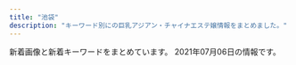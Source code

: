 ```yaml
---
title: "池袋"
description: "キーワード別にの巨乳アジアン・チャイナエステ嬢情報をまとめました。"
---
```


新着画像と新着キーワードをまとめています。
2021年07月06日の情報です。

<DmmAffiliateIns />
<KeywordTable
  shops={
    [
    {
        "station": "JR\u6c60\u888b\u99c5\u897f\u53e3(\u5317)",
        "name": "New RELAX TIME",
        "keywords": {
            "F": 27,
            "90": 8,
            "E": 70,
            "88": 62,
            "87": 20,
            "C": 33,
            "D": 50,
            "89": 58
        },
        "img_links": [
            "https://www.relax-es.net/w160-p400/img/uploadfile/imgpc01601602676.jpg",
            "https://www.relax-es.net/img/uploadfile/imgpc01601942165.jpg",
            "https://www.relax-es.net/img/bana01.jpg",
            "https://www.relax-es.net/img/uploadfile/imgpc01601602676.jpg",
            "https://www.relax-es.net/reborn/img/project-2.jpg",
            "https://www.relax-es.net/img/uploadfile/imgpc01608535783.jpg",
            "https://www.relax-es.net/img/companioncoment.png",
            "https://www.relax-es.net/img/uploadfile/imgpc01601602188.jpg",
            "https://www.relax-es.net/img/num3.png",
            "https://www.relax-es.net/w160-p400/img/uploadfile/imgpc01601601781.jpg",
            "https://www.relax-es.net/w200-p300/img/uploadfile/imgpc01601602970.jpg",
            "https://www.relax-es.net/img/num4.png",
            "https://www.relax-es.net/img/num2.png",
            "https://www.relax-es.net/img/uploadfile/img_1601600707.jpg",
            "https://www.relax-es.net/w160-p400/img/uploadfile/imgpc01601602326.jpg",
            "https://www.relax-es.net/w200-p300/img/uploadfile/imgpc01601942142.jpg",
            "https://www.relax-es.net/img/uploadfile/imgpc01601602326.jpg",
            "https://www.relax-es.net/img/kantan.jpg",
            "https://www.relax-es.net/img/uploadfile/imgpc01601602016.jpg",
            "https://www.relax-es.net/img/num1.png",
            "https://www.relax-es.net/img/uploadfile/imgpc01601942123.jpg",
            "https://www.relax-es.net/img/uploadfile/imgpc01601602443.jpg",
            "https://www.relax-es.net/reborn/img/project-5.jpg",
            "https://www.relax-es.net/w160-p400/img/uploadfile/imgpc01601602443.jpg",
            "https://www.relax-es.net/w160-p400/img/uploadfile/imgpc01601602970.jpg",
            "https://www.relax-es.net/w160-p400/img/uploadfile/imgpc01601601975.jpg",
            "https://www.relax-es.net/w160-p400/img/uploadfile/imgpc01601942105.jpg",
            "https://www.relax-es.net/img/bana05.jpg",
            "https://www.relax-es.net/img/uploadfile/imgpc01608535826.jpg",
            "https://www.relax-es.net/w160-p400/img/uploadfile/imgpc01608535915.jpg",
            "https://www.relax-es.net/img/icon/new.png",
            "https://www.relax-es.net/w200-p80/img/uploadfile/imgpc01601603008.jpg",
            "https://www.relax-es.net/w200-p300/img/uploadfile/imgpc01601603008.jpg",
            "https://www.relax-es.net/img/area.jpg",
            "https://www.relax-es.net/img/bana10.jpg",
            "https://www.relax-es.net/w160-p400/img/uploadfile/imgpc01601942123.jpg",
            "https://www.relax-es.net/img/uploadfile/imgpc01601602970.jpg",
            "https://www.relax-es.net/reborn/img/project-6.jpg",
            "https://www.relax-es.net/w200-p300/img/uploadfile/imgpc01601942092.jpg",
            "https://www.relax-es.net/w160-p400/img/uploadfile/imgpc01608535716.jpg",
            "https://www.relax-es.net/img/uploadfile/imgpc01601603008.jpg",
            "https://www.relax-es.net/img/uploadfile/imgpc01601601781.jpg",
            "https://www.relax-es.net/reborn/img/backBtn.png",
            "https://www.relax-es.net/reborn/img/difmain.png",
            "https://www.relax-es.net/img/uploadfile/imgpc01608535716.jpg",
            "https://www.relax-es.net/img/bana02.jpg",
            "https://www.relax-es.net/w160-p400/img/uploadfile/imgpc01601603008.jpg",
            "https://www.relax-es.net/w160-p400/img/uploadfile/imgpc01601602403.jpg",
            "https://www.relax-es.net/img/uploadfile/imgpc01601602403.jpg",
            "https://www.relax-es.net/w160-p400/img/uploadfile/imgpc01601942092.jpg",
            "https://www.relax-es.net/img/uploadfile/img_1601600792.jpg",
            "https://www.relax-es.net/img/uploadfile/imgpc01601942092.jpg",
            "https://www.relax-es.net/img/num5.png",
            "https://www.relax-es.net/img/uploadfile/imgpc01601601975.jpg",
            "https://www.relax-es.net/w160-p400/img/uploadfile/imgpc01601942165.jpg",
            "https://www.relax-es.net/img/bana04.jpg",
            "https://www.relax-es.net/img/syscard.png",
            "https://www.relax-es.net/w200-p300/img/uploadfile/imgpc01601602326.jpg",
            "https://www.relax-es.net/reborn/img/beaf.png",
            "https://www.relax-es.net/img/uploadfile/imgpc01601602269.jpg",
            "https://www.relax-es.net/img/uploadfile/imgpc01601602761.jpg",
            "https://www.relax-es.net/w160-p400/img/uploadfile/imgpc01608535826.jpg",
            "https://www.relax-es.net/img/uploadfile/imgpc01601602890.jpg",
            "https://www.relax-es.net/reborn/img/concpet.png",
            "https://www.relax-es.net/reborn/img/project-4.jpg",
            "https://www.relax-es.net/w200-p300/img/uploadfile/imgpc01601602016.jpg",
            "https://www.relax-es.net/w200-p300/img/uploadfile/imgpc01601942123.jpg",
            "https://www.relax-es.net/reborn/img/project-3.jpg",
            "https://www.relax-es.net/img/bana03.jpg",
            "https://www.relax-es.net/w300-p200/img/uploadfile/imgpc01601603008.jpg",
            "https://www.relax-es.net/w200-p300/img/uploadfile/imgpc01608535783.jpg",
            "https://www.relax-es.net/w160-p400/img/uploadfile/imgpc01601602761.jpg",
            "https://www.relax-es.net/w160-p400/img/uploadfile/imgpc01601602269.jpg",
            "https://www.relax-es.net/img/uploadfile/imgpc01601942142.jpg",
            "https://www.relax-es.net/w160-p400/img/uploadfile/imgpc01608535783.jpg",
            "https://www.relax-es.net/img/bana07.jpg",
            "https://www.relax-es.net/w160-p400/img/uploadfile/imgpc01601602188.jpg",
            "https://www.relax-es.net/img/uploadfile/imgpc01601942105.jpg",
            "https://www.relax-es.net/w160-p400/img/uploadfile/imgpc01601602890.jpg",
            "https://www.relax-es.net/img/uploadfile/imgpc01608535915.jpg",
            "https://www.relax-es.net/img/shop.jpg",
            "https://www.relax-es.net/img/uploadfile/1601603998.png",
            "https://www.relax-es.net/w160-p400/img/uploadfile/imgpc01601602016.jpg",
            "https://www.relax-es.net/reborn/img/difsub.png",
            "https://www.relax-es.net/reborn/img/project-1.jpg",
            "https://www.relax-es.net/w300-p200/img/uploadfile/imgpc01601602761.jpg",
            "https://www.relax-es.net/w160-p400/img/uploadfile/imgpc01601942142.jpg"
        ],
        "url": "https://www.relax-es.net/"
    },
    {
        "url": "http://ccgirl.work/",
        "keywords": {
            "85": 13,
            "84": 42,
            "D": 29,
            "C": 66,
            "86": 30
        },
        "station": "JR\u6c60\u888b\u99c5\u6771\u53e3",
        "img_links": [
            "http://www.ccgirl.work/staff/ai3.jpg",
            "http://ccgirl.work/staff/riri2.jpg",
            "http://ccgirl.work/staff/ai1.jpg",
            "http://ccgirl.work/staff/hana1.jpg",
            "http://ccgirl.work/staff/kayuri3.jpg",
            "http://www.ccgirl.work/staff/koko2.jpg",
            "http://ccgirl.work/img/bana03.jpg",
            "http://www.ccgirl.work/staff/aya1.jpg",
            "http://www.ccgirl.work/staff/riri1.jpg",
            "http://www.ccgirl.work/img/bana02.jpg",
            "http://ccgirl.work/staff/aya3.jpg",
            "http://ccgirl.work/staff/kayuri2.jpg",
            "http://www.ccgirl.work/staff/aya3.jpg",
            "http://ccgirl.work/staff/ai2.jpg",
            "http://www.ccgirl.work/staff/kayuri2.jpg",
            "http://ccgirl.work/staff/koko2.jpg",
            "http://www.ccgirl.work/img/icon/new.jpg",
            "http://www.ccgirl.work/staff/koko1.jpg",
            "http://www.ccgirl.work/staff/ai1.jpg",
            "http://ccgirl.work/staff/aya2.jpg",
            "http://ccgirl.work/staff/aya1.jpg",
            "http://www.ccgirl.work/staff/aya2.jpg",
            "http://ccgirl.work/img/s/s_qa.png",
            "http://www.ccgirl.work/staff/riri2.jpg",
            "http://www.ccgirl.work/staff/ai2.jpg",
            "http://www.ccgirl.work/img/contentsbottom.png",
            "http://www.ccgirl.work/staff/hana1.jpg",
            "http://ccgirl.work/img/icon/new.jpg",
            "http://ccgirl.work/staff/koko1.jpg",
            "http://ccgirl.work/img/bana02.jpg",
            "http://ccgirl.work/img/contentsbottom.png",
            "http://ccgirl.work/staff/kayuri1.jpg",
            "http://www.ccgirl.work/staff/kayuri1.jpg",
            "http://ccgirl.work/staff/riri1.jpg",
            "http://www.ccgirl.work/staff/kayuri3.jpg",
            "http://ccgirl.work/img/interior.jpg",
            "http://ccgirl.work/staff/ai3.jpg",
            "http://www.ccgirl.work/img/bana03.jpg"
        ],
        "name": "\u73ca\u745a\u6d77\u5cb8"
    },
    {
        "img_links": [
            "http://foryou-est.tokyo/images/zi_staff.png",
            "http://foryou-est.tokyo/images/sp01.jpg",
            "http://foryou-est.tokyo/images/flash1.jpg",
            "http://foryou-est.tokyo/images/yuri.jpg",
            "http://foryou-est.tokyo/images/mobile.png",
            "http://foryou-est.tokyo/images/yuki.jpg",
            "http://foryou-est.tokyo/images/sp03.jpg",
            "http://foryou-est.tokyo/images/up.png",
            "http://foryou-est.tokyo/images/kina.jpg",
            "http://foryou-est.tokyo/images/riri.jpg",
            "http://foryou-est.tokyo/images/down.png",
            "http://foryou-est.tokyo/images/xin.jpg",
            "http://foryou-est.tokyo/images/sp02.jpg",
            "http://foryou-est.tokyo/images/ai.jpg",
            "http://foryou-est.tokyo/images/emi.jpg"
        ],
        "keywords": {},
        "name": "For You",
        "url": "http://foryou-est.tokyo/",
        "station": "JR\u6c60\u888b\u99c5\u897f\u53e3"
    },
    {
        "station": "JR\u6c60\u888b\u99c5\u6771\u53e3",
        "url": "http://manian-ikebukuro.com/",
        "keywords": {},
        "name": "\u6d17\u4f53\u30de\u30cb\u30a2",
        "img_links": [
            "http://manian-ikebukuro.com/image/cast/cast_47_1_l.jpg",
            "http://manian-ikebukuro.com/image/cast/cast_74_1_s.jpg",
            "http://manian-ikebukuro.com/img/news3.png",
            "http://manian-ikebukuro.com/image/cast/cast_74_1_l.jpg",
            "http://manian-ikebukuro.com/image/cast/cast_80_2_l.jpg",
            "http://manian-ikebukuro.com/image/cast/cast_74_2_l.jpg",
            "http://manian-ikebukuro.com/img/bar_staff.png",
            "http://manian-ikebukuro.com/img/header0.jpg",
            "http://manian-ikebukuro.com/image/cast/cast_77_1_s.jpg",
            "http://manian-ikebukuro.com/image/cast/cast_75_1_l.jpg",
            "http://manian-ikebukuro.com/image/cast/cast_77_2_l.jpg",
            "http://manian-ikebukuro.com/image/cast/cast_80_1_l.jpg",
            "http://manian-ikebukuro.com/image/cast/cast_67_1_s.jpg",
            "http://manian-ikebukuro.com/image/cast/cast_73_2_l.jpg",
            "http://manian-ikebukuro.com/image/cast/cast_67_2_l.jpg",
            "http://manian-ikebukuro.com/image/cast/cast_47_1_s.jpg",
            "http://manian-ikebukuro.com/img/pickupGirl.png",
            "http://manian-ikebukuro.com/image/cast/cast_64_1_s.jpg",
            "http://manian-ikebukuro.com/img/QRcode.png",
            "http://manian-ikebukuro.com/image/cast/cast_70_1_l.jpg",
            "http://manian-ikebukuro.com/image/cast/cast_64_2_l.jpg",
            "http://manian-ikebukuro.com/image/cast/cast_75_2_l.jpg",
            "http://manian-ikebukuro.com/image/cast/10x10.jpg",
            "http://manian-ikebukuro.com/image/cast/cast_77_1_l.jpg",
            "http://manian-ikebukuro.com/image/cast/cast_73_1_l.jpg",
            "http://manian-ikebukuro.com/image/cast/cast_6_1_s.jpg",
            "http://manian-ikebukuro.com/image/cast/cast_75_1_s.jpg",
            "http://manian-ikebukuro.com/image/cast/cast_68_1_l.jpg",
            "http://manian-ikebukuro.com/image/cast/cast_6_2_l.jpg",
            "http://manian-ikebukuro.com/image/cast/cast_68_2_l.jpg",
            "http://manian-ikebukuro.com/img/line1.jpg",
            "http://manian-ikebukuro.com/image/cast/cast_71_2_l.jpg",
            "http://manian-ikebukuro.com/image/cast/cast_47_2_l.jpg",
            "http://manian-ikebukuro.com/sp/img/tel.png",
            "http://manian-ikebukuro.com/image/cast/cast_68_1_s.jpg",
            "http://manian-ikebukuro.com/img/bar_profile.png",
            "http://manian-ikebukuro.com/image/cast/cast_70_2_l.jpg",
            "http://manian-ikebukuro.com/img/news1.png",
            "http://manian-ikebukuro.com/image/cast/cast_63_1_s.jpg",
            "http://manian-ikebukuro.com/image/cast/cast_64_1_l.jpg",
            "http://manian-ikebukuro.com/img/spSite.jpg",
            "http://manian-ikebukuro.com/img/tel.png",
            "http://manian-ikebukuro.com/image/cast/cast_6_1_l.jpg",
            "http://manian-ikebukuro.com/image/cast/cast_73_1_s.jpg",
            "http://manian-ikebukuro.com/image/cast/cast_80_1_s.jpg",
            "http://manian-ikebukuro.com/image/cast/cast_69_1_s.jpg",
            "http://manian-ikebukuro.com/image/cast/cast_67_1_l.jpg",
            "http://manian-ikebukuro.com/image/cast/cast_71_1_s.jpg",
            "http://manian-ikebukuro.com/image/cast/cast_70_1_s.jpg",
            "http://manian-ikebukuro.com/image/cast/cast_63_1_l.jpg",
            "http://manian-ikebukuro.com/image/cast/cast_71_1_l.jpg"
        ]
    },
    {
        "station": "JR\u6c60\u888b\u99c5\u897f\u53e3(\u5317)",
        "url": "http://es-hana.work/",
        "keywords": {},
        "img_links": [
            "http://es-hana.work/staff/risa.jpg",
            "http://es-hana.work/img/haruka1.jpg",
            "http://es-hana.work/images/8.jpg",
            "http://es-hana.work/images/news.jpg",
            "http://es-hana.work/img/ai1.jpg",
            "http://es-hana.work/img/miki1.jpg",
            "http://es-hana.work/staff/haruka.jpg",
            "http://es-hana.work/staff/rina.jpg",
            "http://es-hana.work/images/head.jpg",
            "http://es-hana.work/images/ac2.jpg",
            "http://es-hana.work/img/nana1.jpg",
            "http://es-hana.work/images/1.jpg",
            "http://es-hana.work/images/5.jpg",
            "http://es-hana.work/images/interior_t.jpg",
            "http://es-hana.work/images/ac1.jpg",
            "http://es-hana.work/img/yui1.jpg",
            "http://es-hana.work/staff/miki.jpg",
            "http://es-hana.work/img/aya1.jpg",
            "http://es-hana.work/staff/ai.jpg",
            "http://es-hana.work/staff/yui.jpg",
            "http://es-hana.work/images/int.jpg",
            "http://es-hana.work/staff/yuna.jpg",
            "http://es-hana.work/images/sys1.jpg",
            "http://es-hana.work/images/6.jpg",
            "http://es-hana.work/images/sys2.jpg",
            "http://es-hana.work/images/tg.jpg",
            "http://es-hana.work/images/7.jpg",
            "http://es-hana.work/staff/nana.jpg",
            "http://es-hana.work/images/staff_t.jpg",
            "http://es-hana.work/img/rina1.jpg",
            "http://es-hana.work/staff/aya.jpg",
            "http://es-hana.work/images/line.jpg",
            "http://es-hana.work/images/3.jpg",
            "http://es-hana.work/images/2.jpg",
            "http://es-hana.work/images/10.jpg",
            "http://es-hana.work/img/risa1.jpg"
        ],
        "name": "\u82b1\u6c34\u6728"
    },
    {
        "keywords": {
            "86": 2,
            "89": 3,
            "95": 1,
            "87": 1,
            "85": 10,
            "C": 20,
            "88": 1,
            "E": 1,
            "93": 1,
            "82": 2,
            "G": 1,
            "D": 4
        },
        "station": "JR\u6c60\u888b\u99c5\u897f\u53e3(\u5317)",
        "name": "\u30b7\u30e3\u30fc\u30ed\u30c3\u30c8\u59eb",
        "url": "http://www.i-rlx.info/",
        "img_links": [
            "http://www.i-rlx.info/images/upload/thumb/eeb5d9caa554018e.jpg",
            "http://www.i-rlx.info/images/index_35_01.jpg",
            "http://www.i-rlx.info/images/upload/thumb/888936484d714117.jpg",
            "http://www.i-rlx.info/images/upload/de66c0c17276977c.jpg",
            "http://www.i-rlx.info/images/upload/888936484d714117.jpg",
            "http://www.i-rlx.info/images/index_18.jpg",
            "http://www.i-rlx.info/girl/017.jpg",
            "http://www.i-rlx.info/images/sub_18.jpg",
            "http://www.i-rlx.info/images/index_28.jpg",
            "http://www.i-rlx.info/images/upload/7d800b2f3fde617b.jpg",
            "http://www.i-rlx.info/i/girl/01.jpg",
            "http://www.i-rlx.info/images/upload/thumb/ac8e7ec3ac179feb.jpg",
            "http://www.i-rlx.info/images/upload/c3c01fea3cdcaa08.jpg",
            "http://www.i-rlx.info/images/index_20.jpg",
            "http://www.i-rlx.info/images/upload/thumb/22c78aefa047b678.jpg",
            "http://www.i-rlx.info/images/index_37.jpg",
            "http://www.i-rlx.info/images/index_08.jpg",
            "http://www.i-rlx.info/images/upload/8b3827a7b665921d.jpg",
            "http://www.i-rlx.info/images/upload/d9467bde93e01a59.jpg",
            "http://www.i-rlx.info/girl/05.jpg",
            "http://www.i-rlx.info/images/index_39.jpg",
            "http://www.i-rlx.info/images/upload/thumb/5f15caf7f272770f.jpg",
            "http://www.i-rlx.info/images/upload/thumb/7d800b2f3fde617b.jpg",
            "http://www.i-rlx.info/images/index_15.jpg",
            "http://www.i-rlx.info/images/upload/thumb/9e42414005a99f48.jpg",
            "http://www.i-rlx.info/images/upload/9e42414005a99f48.jpg",
            "http://www.i-rlx.info/i/girl/04.jpg",
            "http://www.i-rlx.info/images/index_19.jpg",
            "http://www.i-rlx.info/images/upload/thumb/d9467bde93e01a59.jpg",
            "http://www.i-rlx.info/images/upload/22c78aefa047b678.jpg",
            "http://www.i-rlx.info/images/upload/95e8548329763630.jpg",
            "http://www.i-rlx.info/images/index_31.jpg",
            "http://www.i-rlx.info/images/upload/thumb/3a57edcf235cfd8e.jpg",
            "http://www.i-rlx.info/images/upload/bb2bfea87a6127cc.jpg",
            "http://www.i-rlx.info/images/index_14.jpg",
            "http://www.i-rlx.info/images/index_21.jpg",
            "http://www.i-rlx.info/images/upload/eeb5d9caa554018e.jpg",
            "http://www.i-rlx.info/images/index_36.jpg",
            "http://www.i-rlx.info/girl/06.jpg",
            "http://www.i-rlx.info/i/room/r01.jpg",
            "http://www.i-rlx.info/images/index_03.jpg",
            "http://www.i-rlx.info/images/upload/dc8f1b616e622b2a.jpg",
            "http://www.i-rlx.info/images/index_01.jpg",
            "http://www.i-rlx.info/images/upload/thumb/bb2bfea87a6127cc.jpg",
            "http://www.i-rlx.info/images/index_22.jpg",
            "http://www.i-rlx.info/images/index_33.jpg",
            "http://www.i-rlx.info/images/index_34.jpg",
            "http://www.i-rlx.info/images/rec.jpg",
            "http://www.i-rlx.info/images/index_02.jpg",
            "http://www.i-rlx.info/i/room/r02.jpg",
            "http://www.i-rlx.info/images/upload/3a57edcf235cfd8e.jpg",
            "http://www.i-rlx.info/images/upload/thumb/dc8f1b616e622b2a.jpg",
            "http://www.i-rlx.info/images/upload/5f15caf7f272770f.jpg",
            "http://www.i-rlx.info/images/index_06.jpg",
            "http://www.i-rlx.info/images/index_27.jpg",
            "http://www.i-rlx.info/images/index_09.jpg",
            "http://www.i-rlx.info/girl/018.jpg",
            "http://www.i-rlx.info/images/index_11.jpg",
            "http://www.i-rlx.info/images/index_29.jpg",
            "http://www.i-rlx.info/images/upload/4d0e657eefdddf42.jpg",
            "http://www.i-rlx.info/i/girl/02.jpg",
            "http://www.i-rlx.info/images/upload/bb8a47bc98c64e87.jpg",
            "http://www.i-rlx.info/images/index_23.jpg",
            "http://www.i-rlx.info/images/index_07.jpg",
            "http://www.i-rlx.info/images/index_24.jpg",
            "http://www.i-rlx.info/images/upload/19b76df66faf0b12.jpg",
            "http://www.i-rlx.info/images/upload/bc0752fe4e53b8c6.jpg",
            "http://www.i-rlx.info/images/info_16.jpg",
            "http://www.i-rlx.info/images/index_12.jpg",
            "http://www.i-rlx.info/images/index_04.jpg",
            "http://www.i-rlx.info/images/index_17.jpg",
            "http://www.i-rlx.info/i/girl/05.jpg",
            "http://www.i-rlx.info/images/upload/thumb/b0bbe23232bed8aa.jpg",
            "http://www.i-rlx.info/images/sub_21.jpg",
            "http://www.i-rlx.info/images/index_10.jpg",
            "http://www.i-rlx.info/images/upload/thumb/de66c0c17276977c.jpg",
            "http://www.i-rlx.info/images/upload/thumb/8b3827a7b665921d.jpg",
            "http://www.i-rlx.info/images/upload/thumb/bb8a47bc98c64e87.jpg",
            "http://www.i-rlx.info/images/03.jpg",
            "http://www.i-rlx.info/images/index_30.jpg",
            "http://www.i-rlx.info/girl/08.jpg",
            "http://www.i-rlx.info/girl/02.jpg",
            "http://www.i-rlx.info/images/upload/thumb/c3c01fea3cdcaa08.jpg",
            "http://www.i-rlx.info/images/upload/thumb/4d0e657eefdddf42.jpg",
            "http://www.i-rlx.info/girl/04.jpg",
            "http://www.i-rlx.info/i/room/r03.jpg",
            "http://www.i-rlx.info/images/upload/ac8e7ec3ac179feb.jpg",
            "http://www.i-rlx.info/i/girl/03.jpg",
            "http://www.i-rlx.info/images/index_13.jpg",
            "http://www.i-rlx.info/images/upload/thumb/bc0752fe4e53b8c6.jpg",
            "http://www.i-rlx.info/images/index_26.jpg",
            "http://www.i-rlx.info/girl/01.jpg",
            "http://www.i-rlx.info/images/upload/thumb/19b76df66faf0b12.jpg",
            "http://www.i-rlx.info/images/upload/b0bbe23232bed8aa.jpg",
            "http://www.i-rlx.info/images/info.jpg",
            "http://www.i-rlx.info/images/upload/thumb/95e8548329763630.jpg",
            "http://www.i-rlx.info/images/upload/thumb/2e67f8f88df2761d.jpg",
            "http://www.i-rlx.info/images/rec_16.jpg",
            "http://www.i-rlx.info/images/staff_16.jpg",
            "http://www.i-rlx.info/i/room/r04.jpg",
            "http://www.i-rlx.info/images/upload/2e67f8f88df2761d.jpg"
        ]
    },
    {
        "keywords": {
            "88": 1,
            "95": 1,
            "90": 1,
            "E": 1,
            "H": 2
        },
        "img_links": [
            "http://hanamizuki.jpn.cm/images/s_link.png",
            "http://hanamizuki.jpn.cm/images/nbj2.jpg",
            "http://hanamizuki.jpn.cm/images/room2.jpg",
            "http://hanamizuki.jpn.cm/images/room4.jpg",
            "http://hanamizuki.jpn.cm/images/mobile.png",
            "http://hanamizuki.jpn.cm/images/s_news.png",
            "http://hanamizuki.jpn.cm/photos/sites/43/2017/11/2017110204161468.jpg",
            "http://hanamizuki.jpn.cm/images/top.png",
            "http://hanamizuki.jpn.cm/images/s_staff.png",
            "http://hanamizuki.jpn.cm/images/room1.jpg",
            "http://hanamizuki.jpn.cm/photos/sites/43/2017/11/2017110204162215.jpg",
            "http://hanamizuki.jpn.cm/photos/sites/43/2019/12/2019122511054726.jpg",
            "http://hanamizuki.jpn.cm/images/room3.jpg",
            "http://hanamizuki.jpn.cm/photos/sites/43/2019/12/2019122511054178.jpg",
            "http://hanamizuki.jpn.cm/photos/sites/43/2021/02/2021020211590282.jpg"
        ],
        "url": "http://hanamizuki.jpn.cm/",
        "station": "JR\u6c60\u888b\u99c5\u6771\u53e3",
        "name": "\u6c34\u6728\u82b1"
    },
    {
        "keywords": {
            "83": 135,
            "C": 246,
            "85": 97,
            "82": 59,
            "84": 194,
            "D": 150
        },
        "name": "\u30cf\u30cb\u30fc\u30d3\u30fc",
        "img_links": [
            "https://honeybee2.com/images/img_gallery_05.png",
            "https://honeybee2.com/images/icon_new.png",
            "https://honeybee2.com/images_staff/175/050113092189.jpg",
            "https://honeybee2.com/images_staff/150/091116274617.jpg",
            "https://honeybee2.com/images/icon_ranking_01.png",
            "https://honeybee2.com/images_staff/117/050114225897.jpg",
            "https://honeybee2.com/images_staff/150/050113284720.jpg",
            "https://honeybee2.com/images_staff/154/040422313298.jpg",
            "https://honeybee2.com/images_staff/99/110211050217.jpg",
            "https://honeybee2.com/images/img_gallery_03.png",
            "https://honeybee2.com/images/bnr_side_concept.png",
            "https://honeybee2.com/images/bnr_160_45.jpg",
            "https://honeybee2.com/images/bnr_200_40.jpg",
            "https://honeybee2.com/images/btn_next.png",
            "https://honeybee2.com/images_staff/136/050114025434.jpg",
            "https://honeybee2.com/images/vis_profileframe.png",
            "https://honeybee2.com/images_staff/142/050113450875.jpg",
            "https://honeybee2.com/images_staff/134/041314164177.jpg",
            "https://honeybee2.com/images_staff/117/082321050834.jpg",
            "https://honeybee2.com/images/btn_back.png",
            "https://honeybee2.com/images_staff/168/111319171076.jpg",
            "https://honeybee2.com/images/img_gallery_01.png",
            "https://honeybee2.com/images/pagetop_off.png",
            "https://honeybee2.com/images_staff/154/040422342043.jpg",
            "https://honeybee2.com/images_staff/99/050115040623.jpg",
            "https://honeybee2.com/images/no_image.jpg",
            "https://honeybee2.com/images_staff/108/050115134296.jpg",
            "https://honeybee2.com/images/img_info_03.png",
            "https://honeybee2.com/images/img_info.png",
            "https://honeybee2.com/images/img_info_02.png",
            "https://honeybee2.com/images/img_gallery_02.png",
            "https://honeybee2.com/images/img_gallery_06.png",
            "https://honeybee2.com/images/bnr_468_60.jpg",
            "https://honeybee2.com/images/img_info_01.png",
            "https://honeybee2.com/images_staff/142/060611265633.jpg",
            "https://honeybee2.com/images/icon_ranking_03.png",
            "https://honeybee2.com/images/icon_ranking_05.png",
            "https://honeybee2.com/images_staff/60/050115251333.jpg",
            "https://honeybee2.com/images_staff/168/050113400416.jpg",
            "https://honeybee2.com/images_staff/136/041523165620.jpg",
            "https://honeybee2.com/images/bnr_88_31.jpg",
            "https://honeybee2.com/images_staff/60/032207120681.jpg",
            "https://honeybee2.com/images_staff/111/070714141435.jpg",
            "https://honeybee2.com/images/bnr_side_card.png",
            "https://honeybee2.com/images_staff/111/050114432551.jpg",
            "https://honeybee2.com/images/icon_ranking_04.png",
            "https://honeybee2.com/images/img_gallery_04.png",
            "https://honeybee2.com/images/vis_castframe_01.png"
        ],
        "url": "https://honeybee2.com/",
        "station": "JR\u6c60\u888b\u99c5\u897f\u53e3(\u5317)"
    },
    {
        "keywords": {},
        "name": "\u30b9\u30de\u30a4\u30eb",
        "station": "JR\u6c60\u888b\u99c5\u6771\u53e3",
        "url": "http://iris.iest.info/",
        "img_links": []
    },
    {
        "url": "http://mangetsudou.tyo.cm/",
        "name": "\u6e80\u6708\u5802",
        "img_links": [],
        "station": "JR\u6c60\u888b\u99c5\u897f\u53e3",
        "keywords": {}
    },
    {
        "keywords": {
            "85": 17,
            "D": 20,
            "C": 49,
            "88": 5,
            "87": 7,
            "86": 5,
            "83": 1,
            "89": 1
        },
        "name": "AromaAngels\uff5e\u6c60\u888b\u30a2\u30ed\u30de\u30a8\u30f3\u30b8\u30a7\u30eb\u30ba\uff5e",
        "station": "JR\u6c60\u888b\u99c5\u897f\u53e3",
        "url": "https://www.aroma-angels.net/",
        "img_links": [
            "https://www.aroma-angels.net/images/ml_11_1_1272.jpg",
            "https://www.aroma-angels.net/images/mt_10_1_1092.jpg",
            "https://www.aroma-angels.net/images/mt_10_1_506.jpg",
            "https://www.aroma-angels.net/images/up_5_14_0.jpg",
            "https://www.aroma-angels.net/images/up_5_7_0.jpg",
            "https://www.aroma-angels.net/images/link/link_19.jpg",
            "https://www.aroma-angels.net/images/ml_11_1_882.jpg",
            "https://www.aroma-angels.net/images/ml_11_1_2202.jpg",
            "https://www.aroma-angels.net/images/mc_1_1_505.jpg",
            "https://www.aroma-angels.net/images/ml_11_1_505.jpg",
            "https://www.aroma-angels.net/images/up_5_8_0.jpg",
            "https://www.aroma-angels.net/images/mc_1_1_268.jpg",
            "http://www.aroma-angels.net/images/mt_10_1_505.jpg",
            "https://www.aroma-angels.net/images/ml_11_1_508.jpg",
            "http://www.aroma-angels.net/images/link/link_34.jpg",
            "http://www.aroma-angels.net/images/up_5_26_0.jpg",
            "http://www.aroma-angels.net/images/up_5_7_0.jpg",
            "https://www.aroma-angels.net/images/mt_10_1_508.jpg",
            "https://www.aroma-angels.net/images/mc_1_1_882.jpg",
            "https://www.aroma-angels.net/images/mc_1_2_144.jpg",
            "https://www.aroma-angels.net/images/ml_11_1_960.jpg",
            "https://www.aroma-angels.net/images/mc_1_1_507.jpg",
            "https://www.aroma-angels.net/images/ml_11_1_239.jpg",
            "https://www.aroma-angels.net/images/mc_1_2_239.jpg",
            "https://www.aroma-angels.net/images/mc_1_1_445.jpg",
            "http://www.aroma-angels.net/images/mt_10_1_508.jpg",
            "https://www.aroma-angels.net/images/mc_1_2_268.jpg",
            "https://www.aroma-angels.net/asset/img/spacer900x360.png",
            "https://www.aroma-angels.net/images/up_5_17_0.jpg",
            "https://www.aroma-angels.net/images/mc_1_1_1272.jpg",
            "https://www.aroma-angels.net/images/up_5_5_0.jpg",
            "https://www.aroma-angels.net/images/mc_1_1_506.jpg",
            "https://www.aroma-angels.net/images/mc_1_1_241.jpg",
            "https://menlog.net/link/menlog20040.jpg",
            "https://www.aroma-angels.net/images/ml_11_1_507.jpg",
            "http://www.aroma-angels.net/images/link/link_37.png",
            "https://www.aroma-angels.net/images/ml_11_1_268.jpg",
            "http://www.aroma-angels.net/images/up_5_10_0.jpg",
            "http://www.aroma-angels.net/images/mt_10_1_144.jpg",
            "https://www.aroma-angels.net/images/ml_11_1_1411.jpg",
            "https://www.aroma-angels.net/images/mt_10_1_446.jpg",
            "http://www.aroma-angels.net/images/link/link_31.jpg",
            "https://www.aroma-angels.net/images/ml_11_1_445.jpg",
            "http://www.aroma-angels.net/images/up_5_9_0.jpg",
            "https://www.aroma-angels.net/images/up_5_23_0.jpg",
            "http://www.aroma-angels.net/images/up_5_25_0.jpg",
            "https://www.aroma-angels.net/asset/img/top2.jpg",
            "http://www.aroma-angels.net/images/up_5_27_0.jpg",
            "https://www.aroma-angels.net/asset/img/spacer_gallery.png",
            "https://www.aroma-angels.net/asset/img/spacer300x450.png",
            "http://www.aroma-angels.net/images/mt_10_1_446.jpg",
            "https://www.aroma-angels.net/images/ml_11_1_1338.jpg",
            "https://www.aroma-angels.net/images/mc_1_1_446.jpg",
            "https://www.aroma-angels.net/images/mc_1_2_445.jpg",
            "https://www.aroma-angels.net/images/up_5_9_0.jpg",
            "https://www.aroma-angels.net/asset/img/top.jpg",
            "https://www.aroma-angels.net/images/mt_10_1_105.jpg",
            "https://www.aroma-angels.net/images/up_5_13_0.jpg",
            "https://www.aroma-angels.net/images/mc_1_1_105.jpg",
            "https://www.aroma-angels.net/images/up_5_26_0.jpg",
            "http://www.aroma-angels.net/asset/img/top2.jpg",
            "https://www.aroma-angels.net/images/ml_11_1_314.jpg",
            "https://www.aroma-angels.net/images/mc_1_1_240.jpg",
            "http://www.aroma-angels.net/images/up_5_23_0.jpg",
            "http://www.aroma-angels.net/images/up_5_8_0.jpg",
            "https://www.aroma-angels.net/images/up_5_25_0.jpg",
            "https://www.aroma-angels.net/images/mc_1_1_1698.jpeg",
            "http://www.aroma-angels.net/images/up_5_5_0.jpg",
            "https://www.aroma-angels.net/images/link/link_37.png",
            "http://www.aroma-angels.net/images/link/link_27.jpg",
            "http://www.aroma-angels.net/images/mt_10_1_105.jpg",
            "https://www.aroma-angels.net/images/up_5_15_0.jpg",
            "https://www.aroma-angels.net/images/up_5_27_0.jpg",
            "https://www.aroma-angels.net/images/ml_11_1_1285.jpg",
            "https://estama.jp/assets_new/default/pc/img/page/link/estama_200_40.png",
            "https://www.aroma-angels.net/images/ml_11_1_1698.jpeg",
            "https://www.aroma-angels.net/images/up_5_12_0.jpg",
            "https://www.aroma-angels.net/images/up_5_10_0.jpg",
            "https://www.aroma-angels.net/images/up_5_19_0.jpg",
            "https://www.aroma-angels.net/images/ml_11_1_425.jpg",
            "https://www.aroma-angels.net/images/mc_1_1_239.jpg",
            "https://www.aroma-angels.net/images/ml_11_1_105.jpg",
            "http://www.aroma-angels.net/images/mt_10_1_506.jpg",
            "https://www.aroma-angels.net/images/ml_11_1_208.jpg",
            "https://www.aroma-angels.net/images/ml_11_1_506.jpg",
            "https://www.aroma-angels.net/images/up_5_6_0.jpg",
            "http://www.aroma-angels.net/images/up_5_6_0.jpg",
            "http://www.aroma-angels.net/asset/img/spacer300x450.png",
            "https://www.aroma-angels.net/images/ml_11_1_446.jpg",
            "http://www.aroma-angels.net/asset/img/spacer900x360.png",
            "https://www.aroma-angels.net/images/mt_10_1_505.jpg",
            "https://www.aroma-angels.net/images/mc_1_1_144.jpg",
            "https://www.aroma-angels.net/images/link/link_15.jpg",
            "http://www.aroma-angels.net/images/link/link_15.jpg",
            "https://www.aroma-angels.net/images/ml_11_1_241.jpg",
            "http://www.aroma-angels.net/images/up_5_22_0.jpg",
            "https://www.aroma-angels.net/images/link/link_34.jpg",
            "https://www.aroma-angels.net/images/up_5_11_0.jpeg",
            "https://www.aroma-angels.net/images/ml_11_1_240.jpg",
            "https://www.aroma-angels.net/images/mc_1_2_1092.jpg",
            "http://www.aroma-angels.net/images/up_5_17_0.jpg",
            "https://www.aroma-angels.net/images/ml_11_1_1064.jpg",
            "https://www.aroma-angels.net/images/up_5_22_0.jpg",
            "https://www.aroma-angels.net/images/mc_1_1_1092.jpg",
            "https://www.aroma-angels.net/images/up_5_18_0.jpg",
            "https://www.aroma-angels.net/images/link/link_31.jpg",
            "https://www.aroma-angels.net/images/mt_10_1_144.jpg",
            "https://www.aroma-angels.net/images/ml_11_1_1092.jpg",
            "https://www.aroma-angels.net/images/mc_1_2_105.jpg",
            "https://www.aroma-angels.net/images/ml_11_1_144.jpg",
            "https://www.aroma-angels.net/images/mc_1_1_508.jpg",
            "http://www.aroma-angels.net/images/mt_10_1_1092.jpg",
            "http://www.aroma-angels.net/asset/img/top.jpg",
            "https://www.aroma-angels.net/images/link/link_27.jpg"
        ]
    },
    {
        "station": "JR\u6c60\u888b\u99c5\u6771\u53e3",
        "keywords": {},
        "name": "Primore \uff5e\u30d7\u30ea\u30e2\u30a2\uff5e",
        "url": "http://primore.jpest.net/",
        "img_links": [
            "http://primore.jpest.net/uploads//sites/9/2021/04/3.jpg",
            "http://primore.jpest.net/uploads//sites/9/2020/06/s1.jpg",
            "http://primore.jpest.net/uploads//sites/9/2020/06/r3.jpg",
            "http://primore.jpest.net/uploads//sites/9/2020/06/top1-3.png",
            "http://primore.jpest.net/uploads//sites/9/2020/06/s3.jpg",
            "http://primore.jpest.net/uploads//sites/9/2020/06/4.jpg",
            "http://primore.jpest.net/uploads//sites/9/2020/06/top-2.png",
            "http://primore.jpest.net/uploads//sites/9/2021/04/1.jpg",
            "http://primore.jpest.net/uploads//sites/9/2020/06/r1.jpg",
            "http://primore.jpest.net/uploads//sites/9/2020/06/s4.jpg",
            "http://primore.jpest.net/uploads//sites/9/2020/06/01.jpg",
            "http://primore.jpest.net/uploads//sites/9/2020/06/s2.jpg",
            "http://primore.jpest.net/uploads//sites/9/2020/06/r2.jpg",
            "http://primore.jpest.net/uploads//sites/9/2021/04/2.jpg",
            "http://primore.jpest.net/uploads//sites/9/2020/06/aroma2.jpg",
            "http://primore.jpest.net/uploads//sites/9/2020/06/r5.jpg",
            "http://primore.jpest.net/uploads//sites/9/2020/06/r4.jpg",
            "http://primore.jpest.net/uploads//sites/9/2020/06/aroma1.jpg",
            "http://primore.jpest.net/uploads//sites/9/2020/06/02.jpg"
        ]
    },
    {
        "name": "\u30a2\u30ef\u56fd\u515a",
        "keywords": {
            "C": 25,
            "D": 2,
            "E": 1,
            "F": 1,
            "83": 4,
            "88": 3,
            "84": 4,
            "85": 2,
            "86": 2,
            "87": 2
        },
        "img_links": [
            "http://awakoku.net/girls/kana1.jpg",
            "http://awakoku.net/girls/minami1.jpg",
            "http://awakoku.net/girls/yumi.jpg",
            "http://awakoku.net/girls/yuri2.jpg",
            "http://awakoku.net/girls/mina2.jpg",
            "http://awakoku.net/girls/ami1.jpg",
            "http://awakoku.net/topics/img/7-1.jpg",
            "http://awakoku.net/girls/yuri1.jpg",
            "http://awakoku.net/girls/kana2.jpg",
            "http://awakoku.net/girls/nagisa1.jpg",
            "http://awakoku.net/girls/nana11.jpg",
            "http://awakoku.net/girls/yuna1.jpg",
            "http://awakoku.net/girls/miyuki1.jpg",
            "http://awakoku.net/topics/img/9-1.jpg",
            "http://awakoku.net/girls/runa1.jpg",
            "http://awakoku.net/girls/hana1.jpg",
            "http://awakoku.net/image/pickup.jpg",
            "http://awakoku.net/girls/aya1.jpg",
            "http://awakoku.net/topics/img/8-1.jpg",
            "http://awakoku.net/girls/misaki1.jpg",
            "http://awakoku.net/girls/yuna2.jpg",
            "http://awakoku.net/image/header.jpg",
            "http://awakoku.net/girls/miyuki2.jpg",
            "http://awakoku.net/girls/nagisa2.jpg",
            "http://awakoku.net/girls/noimage.jpg",
            "http://awakoku.net/girls/mina1.jpg",
            "http://awakoku.net/girls/hana2.jpg",
            "http://awakoku.net/girls/misaki2.jpg",
            "http://awakoku.net/girls/saki1.jpg",
            "http://awakoku.net/image/ranking.jpg",
            "http://awakoku.net/girls/nana22.jpg"
        ],
        "url": "http://awakoku.net/",
        "station": "JR\u6c60\u888b\u99c5\u897f\u53e3"
    },
    {
        "img_links": [
            "http://tsukinokoi.com/images/bar_gallery.png",
            "http://tsukinokoi.com/img/staff/153079932824200700.jpg",
            "http://tsukinokoi.com/img/staff/148256052554824000.jpg",
            "http://tsukinokoi.com/img/staff/142919725579809100.png",
            "http://tsukinokoi.com/images/event/2020/m07.png",
            "http://tsukinokoi.com/images/bar_staff.png",
            "http://tsukinokoi.com/images/pickupGirl2014.png",
            "http://tsukinokoi.com/img/staff/155611310658540500.jpg",
            "http://tsukinokoi.com/img/staff/144652745411466600.jpg",
            "http://tsukinokoi.com/img/staff/148586605226742500.jpg",
            "http://tsukinokoi.com/images/news1.png",
            "http://tsukinokoi.com/img/staff/151584629124140300.jpg",
            "http://tsukinokoi.com/img/staff/148586605222864500.jpg",
            "http://tsukinokoi.com/img/staff/155204782386136400.jpg",
            "http://tsukinokoi.com/images/news3.png",
            "http://tsukinokoi.com/img/staff/160622584020640000.jpg",
            "http://tsukinokoi.com/img/staff/148073918839938900.jpg",
            "http://tsukinokoi.com/img/staff/152008703796356600.jpg",
            "http://tsukinokoi.com/images/QRcode.png",
            "http://tsukinokoi.com/img/staff/155818741107218300.jpg",
            "http://tsukinokoi.com/images/bar_top.png",
            "http://tsukinokoi.com/img/staff/154673852166026500.jpg"
        ],
        "name": "\u6708\u306e\u604b",
        "station": "JR\u6c60\u888b\u99c5\u897f\u53e3",
        "keywords": {
            "\u30bb\u30af\u30b7\u30fc": 1
        },
        "url": "http://tsukinokoi.com/"
    },
    {
        "keywords": {
            "C": 8
        },
        "name": "MONA\u30fbLIZA \u30e2\u30ca\u30fb\u30ea\u30b6",
        "img_links": [
            "http://monaliza.xyz/images/index_c2.jpg",
            "http://monaliza.xyz/images/r02.jpg",
            "http://monaliza.xyz/images/index_c1.jpg",
            "http://monaliza.xyz/images/mobile.jpg",
            "http://monaliza.xyz/images/top.jpg",
            "http://monaliza.xyz/images/r04.jpg",
            "http://monaliza.xyz/images/r03.jpg",
            "http://monaliza.xyz/images/yuki.jpg",
            "http://monaliza.xyz/images/gallery_image01b.jpg",
            "http://monaliza.xyz/images/g7.jpg",
            "http://monaliza.xyz/images/r01.jpg",
            "http://monaliza.xyz/images/g6.jpg",
            "http://monaliza.xyz/images/aoyi.jpg",
            "http://monaliza.xyz/images/g4.jpg",
            "http://monaliza.xyz/images/index_c3.jpg"
        ],
        "url": "http://monaliza.xyz/",
        "station": "JR\u6c60\u888b\u99c5\u897f\u53e3"
    },
    {
        "name": "\u30a2\u30ed\u30de\u30ed\u30de\u30f3\u30b9",
        "url": "http://salon-arm.com/",
        "keywords": {
            "C": 21
        },
        "station": "JR\u6c60\u888b\u99c5\u897f\u53e3",
        "img_links": [
            "http://salon-arm.com/staff/mai/01.jpg",
            "http://salon-arm.com/staff/yuuka/01.jpg",
            "http://salon-arm.com/staff/yuuka/01mb.jpg",
            "http://salon-arm.com/img/ttl_staff.png",
            "http://salon-arm.com/img/ttl_tnew.png",
            "http://salon-arm.com/staff/emi/01mb.jpg",
            "http://salon-arm.com/staff/kaori/01mb.jpg",
            "http://salon-arm.com/img/ttl_concept.png",
            "http://salon-arm.com/img/ttl_line.png",
            "http://salon-arm.com/i/files/homeimg.jpg",
            "http://salon-arm.com/img/att.jpg",
            "http://salon-arm.com/staff/saya/01mb.jpg",
            "http://salon-arm.com/staff/ai/01.jpg",
            "http://salon-arm.com/staff/reina/01.jpg",
            "http://salon-arm.com/staff/kaori/01.jpg",
            "http://salon-arm.com/staff/rika/01mb.jpg",
            "http://salon-arm.com/staff/mai/01mb.jpg",
            "http://salon-arm.com/staff/ringo/01.jpg",
            "http://salon-arm.com/staff/ai/01mb.jpg",
            "http://salon-arm.com/staff/ichigo/01.jpg",
            "http://salon-arm.com/staff/ringo/01mb.jpg",
            "http://salon-arm.com/pic/top.png",
            "http://salon-arm.com/staff/reina/01mb.jpg",
            "http://salon-arm.com/staff/midori/01.jpg",
            "http://salon-arm.com/pic/head.png",
            "http://salon-arm.com/staff/ichigo/01mb.jpg",
            "http://salon-arm.com/staff/nana/01.jpg",
            "http://salon-arm.com/img/ttl_mobile.png",
            "http://salon-arm.com/staff/rika/01.jpg",
            "http://salon-arm.com/staff/emi/01.jpg",
            "http://salon-arm.com/staff/nana/01mb.jpg",
            "http://salon-arm.com/staff/midori/01mb.jpg",
            "http://salon-arm.com/staff/saya/01.jpg"
        ]
    },
    {
        "keywords": {
            "C": 14,
            "85": 7,
            "86": 7,
            "D": 21,
            "83": 21
        },
        "station": "JR\u6c60\u888b\u99c5\u897f\u53e3",
        "url": "http://koi.este.work/",
        "img_links": [
            "http://koi.este.work/b_news.png",
            "http://koi.este.work/tennai.png",
            "http://koi.este.work/2/uploadimg/1577672563.jpg",
            "http://koi.este.work/tennai3.jpg",
            "http://koi.este.work/top.jpg",
            "http://koi.este.work/b_girl.png",
            "http://koi.este.work/t3.jpg",
            "http://momipara.jp/img/link/momi88.jpg",
            "http://koi.este.work/2/uploadimg/1601879728.jpg",
            "http://koi.este.work/2/uploadimg/1579481243.jpg",
            "http://koi.este.work/up_5_3_0.jpg",
            "http://koi.este.work/2/uploadimg/1565558725.jpg",
            "http://koi.este.work/tennai4.jpg",
            "http://koi.este.work/t1.jpg",
            "http://koi.este.work/mens-esthe.png",
            "http://koi.este.work/tennai2.jpg"
        ],
        "name": "\u604b"
    },
    {
        "url": "http://es-manzokudou.com/",
        "name": "\u6e80\u8db3\u5802",
        "station": "JR\u6c60\u888b\u99c5\u6771\u53e3",
        "img_links": [
            "http://es-manzokudou.com/uploads/59a8a61377564fb64b48427e84e4243f.jpg",
            "http://es-manzokudou.com/images/info_05.png",
            "http://es-manzokudou.com/uploads/356177edff3d3b7efc4a77022debc8aa.jpg",
            "http://es-manzokudou.com/images/index_09.jpg",
            "http://es-manzokudou.com/images/interior_09.jpg",
            "http://es-manzokudou.com/uploads/275d5f397baa63db8424c86d5d6237cf.jpg",
            "http://es-manzokudou.com/images/index_03.jpg",
            "http://es-manzokudou.com/images/girls_09.jpg",
            "http://es-manzokudou.com/uploads/8ec0af3b4889c07ab76ccbed51b2b813.jpg",
            "http://es-manzokudou.com/images/index_14.jpg",
            "http://es-manzokudou.com/images/index_29.jpg",
            "http://es-manzokudou.com/images/index_16.jpg",
            "http://es-manzokudou.com/uploads/0d826c16062de1388c242e2f77eb7cd6.jpg",
            "http://es-manzokudou.com/uploads/0b1795e88117182a477ab05f88143541.jpg",
            "http://es-manzokudou.com/uploads/c7f77c3ead6ef13dab668a39ed78609c.jpg",
            "http://es-manzokudou.com/images/index_31.jpg",
            "http://es-manzokudou.com/uploads/4638ddb6f986a671b148647ba616100a.jpg",
            "http://es-manzokudou.com/uploads/9f77b9b12f9cf11fcb013974ba368064.jpg",
            "http://es-manzokudou.com/images/info_01.png",
            "http://es-manzokudou.com/images/index_27.jpg",
            "http://es-manzokudou.com/images/index_21.jpg",
            "http://es-manzokudou.com/images/interior_10.jpg",
            "http://es-manzokudou.com/images/link_09.jpg",
            "http://es-manzokudou.com/images/girls_11.jpg",
            "http://es-manzokudou.com/images/info_04.png",
            "http://es-manzokudou.com/images/index_07.jpg",
            "http://es-manzokudou.com/uploads/efbc511fca65f9baeae51ee52426cc0e.jpg",
            "http://es-manzokudou.com/images/index_15.jpg",
            "http://es-manzokudou.com/uploads/7284e4ffc051cbb8c074a8c30390ce68.jpg",
            "http://es-manzokudou.com/uploads/e29aa67ee54566513e4e34114bfdc7b9.jpg",
            "http://es-manzokudou.com/uploads/f66d763bd48ac5f51969e4311ac7af5c.jpg",
            "http://es-manzokudou.com/uploads/b7f36d45469210b381ecb79a0e05a347.jpg",
            "http://es-manzokudou.com/uploads/c92c85411d427aeda4e82379f413bfc5.jpg",
            "http://es-manzokudou.com/uploads/13ab049cc45dea80b43d33b6b7108f00.jpg",
            "http://es-manzokudou.com/images/index_08.jpg",
            "http://es-manzokudou.com/uploads/1e5aff376576a255098bc7597386a028.jpg",
            "http://es-manzokudou.com/images/index_02.jpg",
            "http://es-manzokudou.com/images/info_02.png",
            "http://es-manzokudou.com/images/index_23.jpg",
            "http://es-manzokudou.com/uploads/33e3f16ac4ad0cce4991bcbf73f4ed57.jpg",
            "http://es-manzokudou.com/images/info_09.png",
            "http://es-manzokudou.com/uploads/8a1fb58d0b110680c2356994ca8efb25.jpg",
            "http://es-manzokudou.com/uploads/ce9c20b274548d8d7fc88ffba3feb6b8.jpg",
            "http://es-manzokudou.com/images/index_06.jpg",
            "http://es-manzokudou.com/uploads/6eeb47bf176bb33d310cc4b85e6877cd.jpg",
            "http://es-manzokudou.com/images/index_13.jpg",
            "http://es-manzokudou.com/images/index_04.jpg",
            "http://es-manzokudou.com/images/index_17.jpg",
            "http://es-manzokudou.com/uploads/88aa8f906b0332cb40ad4429c8e7b758.jpg",
            "http://es-manzokudou.com/images/index_22.jpg",
            "http://es-manzokudou.com/uploads/848e0db3804d1d3c823537204d67f5aa.jpg",
            "http://es-manzokudou.com/uploads/da9811a4171f2ec42d7c9a8567e79d8c.jpg",
            "http://es-manzokudou.com/uploads/b3126b220ec550d17cf3d4ceaa0d5f91.jpg",
            "http://es-manzokudou.com/uploads/4a9bc6863322924a09070162269c7415.jpg",
            "http://es-manzokudou.com/uploads/7b043aa15c9a9920550a2b92ec6be546.jpg",
            "http://www.cmfm2.jp/images/over_thumb_l.png",
            "http://es-manzokudou.com/images/info_07.png",
            "http://es-manzokudou.com/images/service_09.jpg",
            "http://es-manzokudou.com/images/index_30.jpg",
            "http://es-manzokudou.com/uploads/40fc21d31595f51aaf89793b1f68617b.jpg",
            "http://es-manzokudou.com/images/index_11.jpg",
            "http://es-manzokudou.com/uploads/dedff2c11ab7aaa841a9cf2747a8406c.jpg",
            "http://es-manzokudou.com/uploads/36735dc9d436a790f344c57635a3a44f.jpg",
            "http://es-manzokudou.com/uploads/209ba11412c2c128b5dfbdb8cfef6faa.jpg",
            "http://es-manzokudou.com/images/index_19.jpg",
            "http://es-manzokudou.com/uploads/0796672f7c59948334658998a3c55cdb.jpg",
            "http://es-manzokudou.com/uploads/d89fe15ae91cbe6757df76651ba2bafb.jpg",
            "http://es-manzokudou.com/uploads/e0558d7d118d3983ed620237423a6a17.jpg",
            "http://es-manzokudou.com/uploads/d71f74498ca17396d022ba9a4df966f3.jpg",
            "http://es-manzokudou.com/images/index_24.jpg",
            "http://es-manzokudou.com/images/index_28.jpg",
            "http://es-manzokudou.com/images/service_10.jpg",
            "http://es-manzokudou.com/uploads/d0fdd8f6b16eaf7d5013c7d285fed2e3.jpg",
            "http://es-manzokudou.com/uploads/de54f16df04e0df8ae07ab990b8c9fd2.jpg",
            "http://es-manzokudou.com/images/index_05.jpg",
            "http://es-manzokudou.com/uploads/801bf12e5eb5d7775a0d06c4314059a8.jpg",
            "http://es-manzokudou.com/uploads/62c2e989f1be95fc8e01be85b464d514.jpg",
            "http://es-manzokudou.com/uploads/200f500725d3f15233d981ad9b5e6b9a.jpg",
            "http://es-manzokudou.com/images/index_01.jpg",
            "http://es-manzokudou.com/uploads/6d01aeb80d9d599f91829439c8d1cce9.jpg"
        ],
        "keywords": {
            "87": 8,
            "84": 1,
            "C": 10,
            "86": 7,
            "88": 2,
            "D": 7
        }
    },
    {
        "station": "JR\u6c60\u888b\u99c5\u897f\u53e3(\u5317)",
        "name": "\u3086\u3089\u308a",
        "img_links": [
            "http://www.yurari-massage.work/img/st32.jpg",
            "http://www.yurari-massage.work/img/st7.jpg",
            "http://www.yurari-massage.work/img/sta26.jpg",
            "http://www.yurari-massage.work/img/m30.jpg",
            "http://www.yurari-massage.work/img/mobile.png",
            "http://www.yurari-massage.work/img/m3.jpg",
            "http://www.yurari-massage.work/img/sta31.jpg",
            "http://www.yurari-massage.work/img/m2.jpg",
            "http://www.yurari-massage.work/img/sta7.jpg",
            "http://www.yurari-massage.work/img/m20.jpg",
            "http://www.yurari-massage.work/img/m1.jpg",
            "http://www.yurari-massage.work/img/st31.jpg",
            "http://www.yurari-massage.work/img/botton3.jpg",
            "http://www.yurari-massage.work/img/sta27.jpg",
            "http://www.yurari-massage.work/img/sta30.jpg",
            "http://www.yurari-massage.work/img/sta25.jpg",
            "http://www.yurari-massage.work/img/m60.jpg",
            "http://www.yurari-massage.work/img/st031.jpg",
            "http://www.yurari-massage.work/img/st032.jpg",
            "http://www.yurari-massage.work/img/st29.jpg",
            "http://www.yurari-massage.work/img/m50.jpg",
            "http://www.yurari-massage.work/img/st27.jpg",
            "http://www.yurari-massage.work/img/m10.jpg",
            "http://www.yurari-massage.work/img/st4.jpg",
            "http://www.yurari-massage.work/img/st021.jpg",
            "http://www.yurari-massage.work/img/st07.jpg",
            "http://www.yurari-massage.work/img/m40.jpg",
            "http://www.yurari-massage.work/img/st21.jpg",
            "http://www.yurari-massage.work/img/m5.jpg",
            "http://www.yurari-massage.work/img/st26.jpg",
            "http://www.yurari-massage.work/img/st027.jpg",
            "http://www.yurari-massage.work/img/st22.jpg",
            "http://www.yurari-massage.work/img/sta22.jpg",
            "http://www.yurari-massage.work/img/sta29.jpg",
            "http://www.yurari-massage.work/img/m6.jpg",
            "http://www.yurari-massage.work/img/head.jpg",
            "http://www.yurari-massage.work/img/campian.jpg",
            "http://www.yurari-massage.work/img/sta32.jpg",
            "http://www.yurari-massage.work/img/st022.jpg",
            "http://www.yurari-massage.work/img/m4.jpg",
            "http://www.yurari-massage.work/img/sta21.jpg",
            "http://www.yurari-massage.work/img/st030.jpg",
            "http://www.yurari-massage.work/img/st026.jpg",
            "http://www.yurari-massage.work/img/credit.jpg",
            "http://www.yurari-massage.work/img/st25.jpg",
            "http://www.yurari-massage.work/img/st30.jpg"
        ],
        "keywords": {
            "E": 8,
            "C": 24,
            "87": 6,
            "86": 26,
            "D": 12,
            "88": 5
        },
        "url": "http://www.yurari-massage.work/"
    },
    {
        "img_links": [
            "http://c-sun2.com/image/cast/cast_393_1_l.jpg",
            "http://c-sun2.com/img/topbar_osusume.png",
            "http://c-sun2.com/image/cast/cast_492_1_l.jpg",
            "http://c-sun2.com/image/cast/cast_453_1_l.jpg",
            "http://c-sun2.com/image/cast/cast_496_2_l.jpg",
            "http://c-sun2.com/img/bar_grallery.png",
            "http://c-sun2.com/img/topbar_news.png",
            "http://c-sun2.com/image/cast/cast_492_2_l.jpg",
            "http://c-sun2.com/image/cast/cast_357_2_l.jpg",
            "http://c-sun2.com/image/cast/cast_466_1_l.jpg",
            "http://c-sun2.com/image/cast/cast_362_1_l.jpg",
            "http://c-sun2.com/image/cast/cast_390_1_l.jpg",
            "http://c-sun2.com/image/cast/cast_326_1_l.jpg",
            "http://c-sun2.com/image/cast/cast_473_2_l.jpg",
            "http://c-sun2.com/image/cast/cast_533_1_l.jpg",
            "http://c-sun2.com/img/event/camp3.jpg",
            "http://c-sun2.com/image/shame/192_1_l.jpg",
            "http://c-sun2.com/image/cast/cast_485_2_l.jpg",
            "http://c-sun2.com/image/cast/cast_533_2_l.jpg",
            "http://c-sun2.com/image/cast/cast_360_1_l.jpg",
            "http://c-sun2.com/image/cast/cast_360_2_l.jpg",
            "http://c-sun2.com/image/cast/cast_362_2_l.jpg",
            "http://c-sun2.com/image/cast/cast_390_2_l.jpg",
            "http://c-sun2.com/image/cast/cast_484_1_l.jpg",
            "http://c-sun2.com/image/cast/cast_326_2_l.jpg",
            "http://c-sun2.com/image/cast/cast_453_2_l.jpg",
            "http://c-sun2.com/image/cast/cast_485_1_l.jpg",
            "http://c-sun2.com/image/cast/cast_473_1_l.jpg",
            "http://c-sun2.com/image/cast/cast_484_2_l.jpg",
            "http://c-sun2.com/img/bar_therapist.png",
            "http://c-sun2.com/image/cast/cast_357_1_l.jpg",
            "http://c-sun2.com/image/cast/cast_524_1_l.jpg",
            "http://c-sun2.com/image/cast/cast_534_1_l.jpg",
            "http://c-sun2.com/image/cast/cast_393_2_l.jpg",
            "http://c-sun2.com/image/cast/cast_466_2_l.jpg",
            "http://c-sun2.com/img/icon/new.png",
            "http://c-sun2.com/img/topbar_camp.png",
            "http://c-sun2.com/image/cast/cast_471_1_l.jpg",
            "http://c-sun2.com/img/bar_profile.png",
            "http://c-sun2.com/image/cast/cast_496_1_l.jpg",
            "http://c-sun2.com/image/cast/cast_524_2_l.jpg",
            "http://c-sun2.com/image/cast/cast_471_2_l.jpg",
            "http://c-sun2.com/image/cast/cast_534_2_l.jpg",
            "http://c-sun2.com/image/cast/cast_580_1_l.jpg",
            "http://c-sun2.com/img/header.jpg"
        ],
        "station": "JR\u6c60\u888b\u99c5\u897f\u53e3",
        "url": "http://c-sun2.com/",
        "keywords": {
            "83": 6,
            "85": 3,
            "84": 5,
            "81": 2,
            "82": 6
        },
        "name": "\u30b9\u30a4\u30fc\u30c8\u30de\u30c3\u30c8"
    },
    {
        "img_links": [
            "http://www.coco-8.jp/_src/54960397/wechatimg955.jpg",
            "http://www.coco-8.jp/_src/36746345/maya.jpg",
            "http://www.coco-8.jp/_src/36742780/s3.jpg",
            "http://www.coco-8.jp/_src/36741673/3.jpg",
            "http://www.coco-8.jp/_src/49632727/wechatimg336_20201102105038881.jpg",
            "http://www.coco-8.jp/_src/36742462/5.jpg",
            "http://www.coco-8.jp/_src/36741674/5.jpg",
            "http://www.coco-8.jp/_src/36743040/s5.jpg",
            "http://www.coco-8.jp/_src/36820892/cam3.png",
            "http://www.coco-8.jp/_src/49977786/wechatimg336_20201102105038881.jpg",
            "http://www.coco-8.jp/_src/36741636/5.jpg",
            "http://www.coco-8.jp/_src/36746351/lineline.png",
            "http://www.coco-8.jp/_src/49632559/wechatimg336_20201102105038881.jpg",
            "http://www.coco-8.jp/_src/36746714/b.png",
            "http://www.coco-8.jp/_src/36742458/1.jpg",
            "http://www.coco-8.jp/_src/37791789/lineline.png",
            "http://www.coco-8.jp/_src/36813493/cam2.jpg",
            "http://www.coco-8.jp/_src/37791754/smartselect_20191212-140919_wechat.jpg",
            "http://www.coco-8.jp/_src/36741639/2.jpg",
            "http://www.coco-8.jp/_src/36742459/2.jpg",
            "http://www.coco-8.jp/_src/36741637/3.jpg",
            "http://www.coco-8.jp/_src/36742461/4.jpg",
            "http://www.coco-8.jp/_src/36746398/mei1.jpg",
            "http://www.coco-8.jp/_src/37791773/wechatimg437_20201113100952153.jpg",
            "http://www.coco-8.jp/_src/36746633/lineline.png",
            "http://www.coco-8.jp/_src/36746320/sayuri.jpg",
            "http://www.coco-8.jp/_src/36746692/g3.jpg",
            "http://www.coco-8.jp/_src/36746635/iwa1.jpg",
            "http://www.coco-8.jp/_src/36813492/cam2.jpg",
            "http://www.coco-8.jp/_src/36745876/pic1.jpg",
            "http://www.coco-8.jp/_src/36742714/s2.jpg",
            "http://www.coco-8.jp/_src/54960393/wechatimg955.jpg",
            "http://www.coco-8.jp/_src/36742638/b.png",
            "http://www.coco-8.jp/_src/49977773/wechatimg437_20201113100952153.jpg",
            "http://www.coco-8.jp/_src/49977785/wechatimg336_20201102105038881.jpg",
            "http://www.coco-8.jp/_src/36745880/pic2.jpg",
            "http://www.coco-8.jp/_src/36746397/mei1.jpg",
            "http://www.coco-8.jp/_src/36746682/g.jpg",
            "http://www.coco-8.jp/_src/36742658/s1.jpg",
            "http://www.coco-8.jp/_src/36742642/b.png",
            "http://www.coco-8.jp/_src/36746732/road2.png",
            "http://www.coco-8.jp/_src/36746639/lineline.png",
            "http://www.coco-8.jp/_src/36746641/risa.jpg",
            "http://www.coco-8.jp/_src/54960394/lineline.png",
            "http://www.coco-8.jp/_src/36742644/sayuri.jpg",
            "http://www.coco-8.jp/_src/49977789/lineline.png",
            "http://www.coco-8.jp/_src/36820891/cam3.png",
            "http://www.coco-8.jp/_src/36746379/aki.jpg",
            "http://www.coco-8.jp/_src/36742640/b.png",
            "http://www.coco-8.jp/_src/36746636/iwa1.jpg",
            "http://www.coco-8.jp/_src/36712010/sayuri.jpg",
            "http://www.coco-8.jp/_src/36741670/1.jpg",
            "http://www.coco-8.jp/_src/36746331/lineline.png",
            "http://www.coco-8.jp/_src/36746380/aki.jpg",
            "http://www.coco-8.jp/_src/36746702/g6.jpg",
            "http://www.coco-8.jp/_src/36741678/down.png",
            "http://www.coco-8.jp/_src/36742630/b.png",
            "http://www.coco-8.jp/_src/36741640/1.jpg",
            "http://www.coco-8.jp/_src/36742460/3.jpg",
            "http://www.coco-8.jp/_src/36742791/s4.jpg",
            "http://www.coco-8.jp/_src/36742655/down.png",
            "http://www.coco-8.jp/_src/36746704/g5.png",
            "http://www.coco-8.jp/_src/54960396/wechatimg955.jpg",
            "http://www.coco-8.jp/_src/54960364/wechatimg955.jpg",
            "http://www.coco-8.jp/_src/36746644/lineline.png",
            "http://www.coco-8.jp/_src/55662797/img20210426142633666355.png",
            "http://www.coco-8.jp/_src/36746642/risa.jpg",
            "http://www.coco-8.jp/_src/36742636/b.png",
            "http://www.coco-8.jp/_src/49977665/wechatimg437_20201113100952153.jpg",
            "http://www.coco-8.jp/_src/36746688/g2.jpg",
            "http://www.coco-8.jp/_src/36741672/4.jpg",
            "http://www.coco-8.jp/_src/36746346/maya.jpg",
            "http://www.coco-8.jp/_src/36746395/lineline.png",
            "http://www.coco-8.jp/_src/37791774/wechatimg437_20201113100952153.jpg",
            "http://www.coco-8.jp/_src/36741638/4.jpg",
            "http://www.coco-8.jp/_src/36741671/2.jpg"
        ],
        "station": "JR\u6c60\u888b\u99c5\u897f\u53e3",
        "name": "CoCo8 \u30b3\u30b3\u30a8\u30a4\u30c8",
        "keywords": {
            "86": 2,
            "88": 1,
            "90": 1
        },
        "url": "http://www.coco-8.jp/"
    },
    {
        "station": "JR\u6c60\u888b\u99c5\u897f\u53e3",
        "name": "\u53f0\u6e7e\u5e78\u904b\u30ea\u30e9\u30af\u30bc\u30fc\u30b7\u30e7\u30f3",
        "keywords": {},
        "url": "http://esthe-treat.com/",
        "img_links": [
            "http://esthe-treat.com/staff/miki/01.jpg",
            "http://esthe-treat.com/img/tit.jpg",
            "http://esthe-treat.com/img/add.jpg",
            "http://esthe-treat.com/img/adrs.jpg",
            "http://esthe-treat.com/img/t-a.jpg",
            "http://esthe-treat.com/staff/ami/01.jpg",
            "http://esthe-treat.com/img/botton.jpg",
            "http://esthe-treat.com/img/sys2.png",
            "http://esthe-treat.com/staff/yuyu/01.jpg",
            "http://esthe-treat.com/img/pc.jpg",
            "http://esthe-treat.com/img/t-o.jpg",
            "http://esthe-treat.com/img/t-s.jpg",
            "http://esthe-treat.com/img/t-t.jpg",
            "http://esthe-treat.com/img/info.jpg",
            "http://esthe-treat.com/img/cam.jpg",
            "http://esthe-treat.com/img/tel.jpg",
            "http://esthe-treat.com/img/sysetc.png",
            "http://esthe-treat.com/img/pic.jpg",
            "http://esthe-treat.com/staff/natumi/01.jpg",
            "http://esthe-treat.com/img/sys1.png",
            "http://esthe-treat.com/img/t-r.jpg",
            "http://esthe-treat.com/staff/rena/01.jpg"
        ]
    }
]
}
/>
<DmmAffiliateScript />
